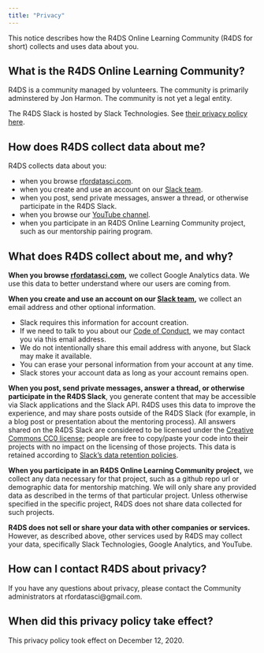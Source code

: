 ```yaml
---
title: "Privacy"
---
```


This notice describes how the R4DS Online Learning Community (R4DS for short) collects and uses data about you.

## What is the R4DS Online Learning Community?

R4DS is a community managed by volunteers. The community is primarily adminstered by Jon Harmon. The community is not yet a legal entity.

The R4DS Slack is hosted by Slack Technologies. See [their privacy policy here](https://slack.com/legal).

## How does R4DS collect data about me?

R4DS collects data about you:

* when you browse [rfordatasci.com](https://www.rfordatasci.com/).
* when you create and use an account on our [Slack team](http://r4ds.io/join).
* when you post, send private messages, answer a thread, or otherwise participate in the R4DS Slack.
* when you browse our [YouTube channel](https://www.youtube.com/R4DSOnlineLearningCommunity).
* when you participate in an R4DS Online Learning Community project, such as our mentorship pairing program.

## What does R4DS collect about me, and why?

**When you browse [rfordatasci.com](https://www.rfordatasci.com/),** we collect Google Analytics data. We use this data to better understand where our users are coming from.

**When you create and use an account on our [Slack team](http://r4ds.io/join),** we collect an email address and other optional information. 

* Slack requires this information for account creation. 
* If we need to talk to you about our [Code of Conduct](../conduct), we may contact you via this email address. 
* We do not intentionally share this email address with anyone, but Slack may make it available.
* You can erase your personal information from your account at any time.
* Slack stores your account data as long as your account remains open.

**When you post, send private messages, answer a thread, or otherwise participate in the R4DS Slack**, you generate content that may be accessible via Slack applications and the Slack API. R4DS uses this data to improve the experience, and may share posts outside of the R4DS Slack (for example, in a blog post or presentation about the mentoring process). All answers shared on the R4DS Slack are considered to be licensed under the [Creative Commons CC0 license](https://creativecommons.org/share-your-work/public-domain/cc0/); people are free to copy/paste your code into their projects with no impact on the licensing of those projects. This data is retained according to [Slack's data retention policies](https://slack.com/trust/privacy/privacy-policy#retention).

**When you participate in an R4DS Online Learning Community project,** we collect any data necessary for that project, such as a github repo url or demographic data for mentorship matching. We will only share any provided data as described in the terms of that particular project. Unless otherwise specified in the specific project, R4DS does not share data collected for such projects.

**R4DS does not sell or share your data with other companies or services.** However, as described above, other services used by R4DS may collect your data, specifically Slack Technologies, Google Analytics, and YouTube.

## How can I contact R4DS about privacy?

If you have any questions about privacy, please contact the Community administrators at rfordatasci@gmail.com.

## When did this privacy policy take effect?

This privacy policy took effect on December 12, 2020.
